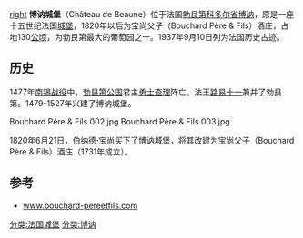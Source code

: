 [[文件:Bouchard_Père_&_Fils_004.jpg|right]]
'''博讷城堡'''（Château de Beaune）位于法国[[勃艮第|勃艮第]][[科多尔省|科多尔省]][[博讷|博讷]]，原是一座十五世纪法国[[城堡|城堡]]，1820年以后为宝尚父子（Bouchard Père & Fils）酒庄，占地130[[公顷|公顷]]，为勃艮第最大的葡萄园之一。1937年9月10日列为法国历史古迹。

== 历史 ==
1477年[[南锡战役|南锡战役]]中，[[勃艮第公国|勃艮第公国]]君主[[勇士查理|勇士查理]]阵亡，法王[[路易十一|路易十一]]兼并了勃艮第。1479-1527年兴建了博讷城堡。
<gallery>
Bouchard Père & Fils 002.jpg
Bouchard Père & Fils 003.jpg
</gallery>
1820年6月21日，伯纳德·宝尚买下了博讷城堡，将其改建为宝尚父子（Bouchard Père & Fils）酒庄（1731年成立）。

== 参考 ==
* [http://www.bouchard-pereetfils.com www.bouchard-pereetfils.com]{{Wayback|url=http://www.bouchard-pereetfils.com/ |date=20110208214139 }}
[[分类:法国城堡|分类:法国城堡]]
[[分类:博讷|分类:博讷]]